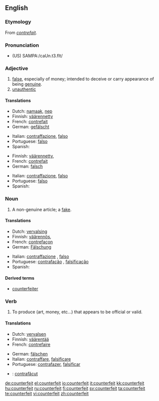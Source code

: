 {{wikipedia|dab=counterfeit}}
==English==

===Etymology===
From {{OF.}} ''[[contrefait]]''.

===Pronunciation===
* (US) SAMPA:/caUn.t3.fIt/

===Adjective===
{{en-adj|-}}

# [[false]], especially of money; intended to deceive or carry appearance of being [[genuine]].
# [[unauthentic]]

====Translations====
{{trans-top|intended to deceive or carry appearance of being genuine}}
* Dutch: [[namaak]], [[nep]]
* Finnish: [[väärennetty]]
* French: [[contrefait]]
* German: [[gefälscht]]
{{trans-mid}}
* Italian: [[contraffazione]], [[falso]]
* Portuguese: [[falso]]
* Spanish: {{t|es|contrahecho}}
{{trans-bottom}}

{{trans-top|unauthentic}}
* Finnish: [[väärennetty]], {{t|fi|jäljitelty}}
* French: [[contrefait]]
* German: [[falsch]]
{{trans-mid}}
* Italian: [[contraffazione]], [[falso]]
* Portuguese: [[falso]]
* Spanish: {{t|es|contrahecho}}
{{trans-bottom}}

===Noun===
{{en-noun}}

# A non-genuine article; a [[fake]].

====Translations====
{{trans-top|fake}}
* Dutch: [[vervalsing]]
* Finnish: [[väärennös]], {{t|fi|jäljitelmä}}
* French: [[contrefaçon]]
* German: [[Fälschung]] {{f}}
{{trans-mid}}
* Italian: [[contraffazione]] {{f}}, [[falso]] {{m}}
* Portuguese: [[contrafação]] {{f}}, [[falsificação]] {{f}}
* Spanish: {{t|es|contrahechura|f}}
{{trans-bottom}}

====Derived terms====
* [[counterfeiter]]

===Verb===
{{en-verb}}

# To produce (art, money, etc...) that appears to be official or valid.

====Translations====
{{trans-top|To produce something that appears to be official or valid}}
* Dutch: [[vervalsen]]
* Finnish: [[väärentää]]
* French: [[contrefaire]]
{{trans-mid}}
* German: [[fälschen]]
* Italian: [[contraffare]], [[falsificare]]
* Portuguese: [[contrafazer]], [[falsificar]]
{{trans-bottom}}

{{checktrans-top}}
* {{ttbc|Romanian}}: [[contrafăcut]]
{{trans-bottom}}

[[de:counterfeit]]
[[el:counterfeit]]
[[io:counterfeit]]
[[it:counterfeit]]
[[kk:counterfeit]]
[[hu:counterfeit]]
[[ru:counterfeit]]
[[fi:counterfeit]]
[[sv:counterfeit]]
[[ta:counterfeit]]
[[te:counterfeit]]
[[vi:counterfeit]]
[[zh:counterfeit]]